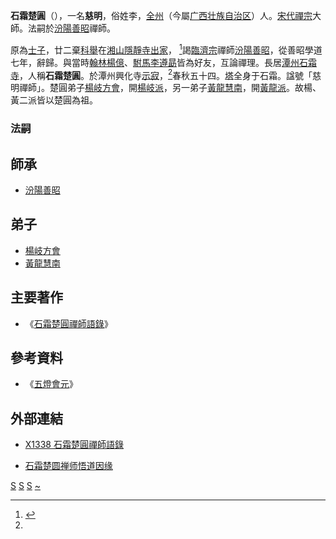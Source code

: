 {{Infobox Buddhist
| name = 石霜楚圓
| image =
| imagesize =
| caption = 
| birth_date = 987年
| birth_place = [[全州_(古代)|全州]]（今屬[[廣西壯族自治區|廣西壯族自治區]]）
| death_date = 1040年
| death_place =
| residence =
| prizes =
| citizenship =
| nationality = 
| known_for = 
| school = [[禪宗|禪宗]]
| callsign  = 
| title = 慈明禪師
| deity =
| education = 
| work_institution = 
| advisor = [[臨濟義玄|臨濟義玄]]
| students = [[楊岐方會|楊岐方會]]、[[黃龍慧南|黃龍慧南]]、雙峰省回、天童清遂、翠岩可真、蔣山賛元、菩提光用、武泉政
| publication = 《石霜楚圓禪師語錄》
| publication_translate = 
| incarnation_from =
| reincarnation_to = 
| successor =
| footnotes =
}}
{{中國禪宗}}
{{佛教}}
'''石霜楚圓'''（{{bd|987年||1040年||catIdx=S}}），一名'''慈明'''，俗姓李，[[全州_(古代)|全州]]（今屬[[广西壮族自治区|广西壮族自治区]]）人。[[宋代|宋代]][[禪宗|禪宗]]大師。法嗣於[[汾陽善昭|汾陽善昭]]禪師。

原為[[士子|士子]]，廿二棄[[科舉|科舉]]在[[湘山|湘山]][[隱靜寺|隱靜寺]][[出家|出家]]，
<ref name="石霜楚圓禪師 ">{{Cite web |url=http://buddhaspace.org/dict/index.php?keyword=%E7%9F%B3%E9%9C%9C%E6%A5%9A%E5%9C%93%E7%A6%AA%E5%B8%AB%E8%AA%9E%E9%8C%84 |title=石霜楚圓禪師語錄  |access-date=2021-08-30 |archive-date=2021-08-30 |archive-url=https://web.archive.org/web/20210830113005/http://buddhaspace.org/dict/index.php?keyword=%E7%9F%B3%E9%9C%9C%E6%A5%9A%E5%9C%93%E7%A6%AA%E5%B8%AB%E8%AA%9E%E9%8C%84 |dead-url=no }}</ref>謁[[臨濟宗|臨濟宗]]禪師[[汾陽善昭|汾陽善昭]]，從善昭學道七年，辭歸。與當時[[翰林|翰林]][[楊億|楊億]]、[[駙馬|駙馬]][[李遵勗|李遵勗]]皆為好友，互論禪理。長居[[潭州|潭州]][[石霜寺|石霜寺]]，人稱'''石霜楚圓'''。於潭州興化寺[[示寂|示寂]]，<ref name="石霜楚圓禪師"/>春秋五十四。[[塔|塔]]全身于石霜。諡號「慈明禪師」。楚圓弟子[[楊岐方會|楊岐方會]]，開[[楊岐派|楊岐派]]，另一弟子[[黃龍慧南|黃龍慧南]]，開[[黃龍派|黃龍派]]。故楊、黃二派皆以楚圓為祖。

===法嗣===
==師承==
*[[汾陽善昭|汾陽善昭]]
==弟子==
*[[楊岐方會|楊岐方會]]
*[[黃龍慧南|黃龍慧南]]
==主要著作==
*《[[石霜楚圓禪師語錄|石霜楚圓禪師語錄]]》
==參考資料==
{{reflist}}
*《[[五燈會元|五燈會元]]》

==外部連結==
*[http://buddhism.lib.ntu.edu.tw/FULLTEXT/sutra/10thousand/X69n1338.pdf X1338 石霜楚圓禪師語錄] {{Wayback|url=http://buddhism.lib.ntu.edu.tw/FULLTEXT/sutra/10thousand/X69n1338.pdf |date=20210121045952 }}

*[https://www.lingyinsi.com/detail_5029.html 石霜楚圆禅师悟道因缘] {{Wayback|url=https://www.lingyinsi.com/detail_5029.html |date=20210830115708 }}


[[Category:宋朝僧人|S]]
[[Category:临济宗僧人|S]]
[[Category:广西人|S]]
[[Category:李姓|~]]